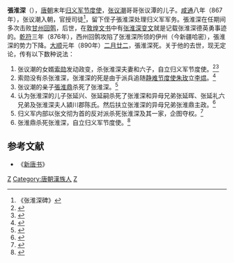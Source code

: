 {{Copy edit|time=2021-01-21T06:42:18+00:00}}
'''張淮深'''（{{bd|831年||890年||catIdx=Z}}），[[唐朝|唐朝]]末年[[归义军|归义军]][[节度使|节度使]]，[[张议潮|张议潮]]哥哥张议潭的儿子。[[咸通|咸通]]八年（867年），张议潮入朝，官授司徒<ref>《张淮深碑》</ref>，留下侄子張淮深处理归义军军务。張淮深在任期间多次击败[[甘州回鹘|甘州回鹘]]，后世，在[[敦煌文书|敦煌文书]]中有[[张淮深变文|张淮深变文]]就是记载张淮深德英勇事迹的。[[乾符|乾符]]三年（876年），西州回鹘攻陷了张淮深所领的伊州（今新疆哈密），張淮深的势力下降。[[大顺_(唐昭宗)|大顺]]元年（890年）[[二月廿二|二月廿二]]，張淮深死。关于他的去世，现无定论，传有以下数种说法：

#张议潮的女婿[[索勋|索勋]]发动政变，杀张淮深夫妻和六子，自立归义军节度使。<ref>{{cite book |author=罗振玉 |title= 《补唐书张议潮传》}}</ref><ref>{{cite book |author=向达 |title= 《补唐书张议潮传补正》}}</ref>
#索勋没有杀张淮深，张淮深的死是由于派兵追随[[静难节度使|静难节度使]][[朱玫_(唐朝)|朱玫]]立[[李熅|李煴]]。<ref>{{cite book |author=孙修身 |title= 《张淮深之死再议》}}</ref>
#张议潮的亲子[[張淮鼎|張淮鼎]]杀死了张淮深。<ref>{{cite book |author=李永宁 |title= 《竖牛作孽，君主见欺》}}</ref>
#认为张淮深的儿子张延兴、张延嗣杀死了张淮深和异母兄弟张延晖、张延礼六兄弟及张淮深夫人潁川郡陈氏。然后扶立张淮深的异母兄弟张淮鼎主政。<ref>{{cite book |author=邓文宽 |title= 《也谈张淮深之死》}}</ref>
#归义军内部以张文彻为首的反对派杀死张淮深及其一家，企图夺权。<ref>{{cite book |author=钱伯泉 |title= 《为索勋篡权翻案》}}</ref>
#张淮鼎杀死张淮深，自立归义军节度使。<ref>{{cite book |author=荣新江 |title= 《晚唐归义军李氏家族执政史探微》}}</ref>

==参考文献==
*《[[新唐书|新唐书]]》
<div class="references-small">
<references />
</div>

[[Category:唐朝人|Z]]
[[Category:唐朝漢族人|Category:唐朝漢族人]]
[[Category:酒泉人|Z]]